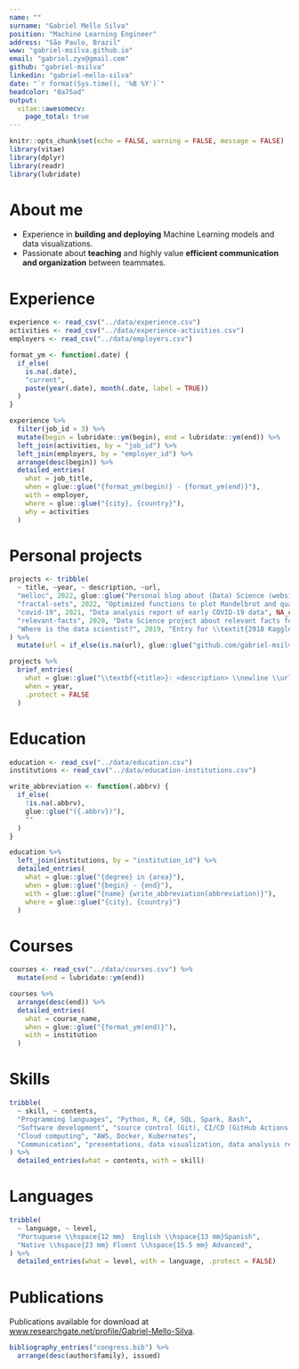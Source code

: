 ```yaml
---
name: ""
surname: "Gabriel Mello Silva"
position: "Machine Learning Engineer"
address: "São Paulo, Brazil"
www: "gabriel-msilva.github.io"
email: "gabriel.zyx@gmail.com"
github: "gabriel-msilva"
linkedin: "gabriel-mello-silva"
date: "`r format(Sys.time(), '%B %Y')`"
headcolor: "0a75ad"
output: 
  vitae::awesomecv:
    page_total: true
---
```


```r
knitr::opts_chunk$set(echo = FALSE, warning = FALSE, message = FALSE)
library(vitae)
library(dplyr)
library(readr)
library(lubridate)
```

# About me

  * Experience in **building and deploying** Machine Learning models and data visualizations.
  * Passionate about **teaching** and highly value **efficient communication and organization** between teammates. 

# Experience

```r
experience <- read_csv("../data/experience.csv")
activities <- read_csv("../data/experience-activities.csv")
employers <- read_csv("../data/employers.csv")

format_ym <- function(.date) {
  if_else(
    is.na(.date), 
    "current",
    paste(year(.date), month(.date, label = TRUE))
  )
}

experience %>% 
  filter(job_id > 3) %>%
  mutate(begin = lubridate::ym(begin), end = lubridate::ym(end)) %>% 
  left_join(activities, by = "job_id") %>% 
  left_join(employers, by = "employer_id") %>% 
  arrange(desc(begin)) %>% 
  detailed_entries(
    what = job_title,
    when = glue::glue("{format_ym(begin)} - {format_ym(end)}"),
    with = employer,
    where = glue::glue("{city}, {country}"),
    why = activities
  )
```

# Personal projects

```r
projects <- tribble(
  ~ title, ~year, ~ description, ~url,
  "melloc", 2022, glue::glue("Personal blog about (Data) Science (website at \\url{gabriel-msilva.github.io/melloc})", .open = "<", .close = ">"), NA_character_,
  "fractal-sets", 2022, "Optimized functions to plot Mandelbrot and quadratic Julia sets", NA_character_,
  "covid-19", 2021, "Data analysis report of early COVID-19 data", NA_character_,
  "relevant-facts", 2020, "Data Science project about relevant facts for insider trading identification", NA_character_,
  "Where is the data scientist?", 2019, "Entry for \\textit{2018 Kaggle Machine Learning \\& Data Science Survey}",  "www.kaggle.com/code/gabrielmsilva/where-is-the-data-scientist"
) %>%
  mutate(url = if_else(is.na(url), glue::glue("github.com/gabriel-msilva/{title}"), url))

projects %>% 
  brief_entries(
    what = glue::glue("\\textbf{<title>}: <description> \\newline \\url{<url>}", .open = "<", .close = ">"), 
    when = year, 
    .protect = FALSE
  )
```

# Education

```r
education <- read_csv("../data/education.csv")
institutions <- read_csv("../data/education-institutions.csv")

write_abbreviation <- function(.abbrv) {
  if_else(
    !is.na(.abbrv),
    glue::glue("({.abbrv})"),
    ""
  )
}

education %>% 
  left_join(institutions, by = "institution_id") %>% 
  detailed_entries(
    what = glue::glue("{degree} in {area}"),
    when = glue::glue("{begin} - {end}"),
    with = glue::glue("{name} {write_abbreviation(abbreviation)}"),
    where = glue::glue("{city}, {country}")
  )
```

# Courses

```r
courses <- read_csv("../data/courses.csv") %>% 
  mutate(end = lubridate::ym(end))

courses %>% 
  arrange(desc(end)) %>% 
  detailed_entries(
    what = course_name,
    when = glue::glue("{format_ym(end)}"),
    with = institution
  )
```

# Skills

```r
tribble(
  ~ skill, ~ contents,
  "Programming languages", "Python, R, C#, SQL, Spark, Bash",
  "Software development", "source control (Git), CI/CD (GitHub Actions, GoCD, Jenkins), unit tests, Python packaging (PIP/Conda), documentation websites",
  "Cloud computing", "AWS, Docker, Kubernetes",
  "Communication", "presentations, data visualization, data analysis reports, dashboard design"
) %>% 
  detailed_entries(what = contents, with = skill)
```

# Languages

```r
tribble(
  ~ language, ~ level,
  "Portuguese \\hspace{12 mm}  English \\hspace{13 mm}Spanish", 
  "Native \\hspace{23 mm} Fluent \\hspace{15.5 mm} Advanced",
) %>% 
  detailed_entries(what = level, with = language, .protect = FALSE)
```

# Publications

Publications available for download at [www.researchgate.net/profile/Gabriel-Mello-Silva](www.researchgate.net/profile/Gabriel-Mello-Silva).

```r
bibliography_entries("congress.bib") %>%
  arrange(desc(author$family), issued)
```

